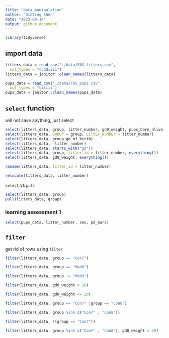 ```yaml
---
title: "data_manipulation"
author: "Qinting Shen"
date: "2023-09-19"
output: github_document
---
```


```r
library(tidyverse)
```

## import data
```r
litters_data = read_csv("./data/FAS_litters.csv",
  col_types = "ccddiiii")
litters_data = janitor::clean_names(litters_data)

pups_data = read_csv("./data/FAS_pups.csv",
  col_types = "ciiiii")
pups_data = janitor::clean_names(pups_data)

```

## `select` function 

will not save anything, just select

```r
select(litters_data, group, litter_number, gd0_weight, pups_born_alive)
select(litters_data, GROUP = group, LiTtEr_NuMbEr = litter_number)
select(litters_data, group:gd_of_birth)
select(litters_data, -litter_number)
select(litters_data, starts_with("gd"))
select(litters_data, group, litter_id = litter_number, everything())
select(litters_data, gd0_weight, everything())

```

```r
rename(litters_data, litter_id = litter_number)

relocate(litters_data, litter_number)
```



`select` vs `pull`
```r
select(litters_data, group)
pull(litters_data, group)
```


### learning assessment 1

```r
select(pups_data, litter_number, sex, pd_ears)
```




## `filter`

get rid of rows using `filter`

```r
filter(litters_data, group == "Con7")

filter(litters_data, group == "Mod8")

filter(litters_data, group != "Mod8")

filter(litters_data, gd0_weight > 20)

filter(litters_data, gd0_weight <= 20)

filter(litters_data, group == "Con7" |group == "Con8")

filter(litters_data, group %in% c("Con7" , "Con8"))

filter(litters_data, !(group == "Con7"))

filter(litters_data, group %in% c("Con7" , "Con8"), gd0_weight > 20)

```







